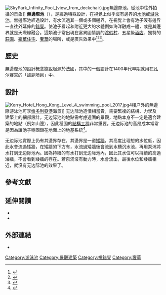 [[File:SkyPark_Infinity_Pool_(view_from_deckchair).jpg|thumb]]無邊際池，從池中往外拍攝的景象]]
'''無邊際池'''（{{lang-en|infinity pool}}），是經過特殊設計，在視覺上似乎沒有邊界的[[水池|水池]]或[[游泳池|游泳池]]。無邊際池經過設計，有水流過其一個或多個邊界，在視覺上會有池子沒有邊界一直往外延伸的[[錯覺|錯覺]]。使池子看起和附近更大的水體例如海洋融成一體，或是其邊界就是天際線融合。這類池子常出現在富異國情調的[[渡假村|渡假村]]、五星級[[酒店|酒店]]、獨特的[[莊園|莊園]]、[[豪華住宅|豪華住宅]]、[[奢華|奢華]]的場所，或是廣告效果中<ref>{{cite news |last=Hiller |first=Jennifer |url=http://www.expressnews.com/lifestyle/home-garden/article/Ready-to-take-the-pool-plunge-6160832.php |title=Ready to take the pool plunge? |work=San Antonio Express-News |date=2015-03-27 |accessdate=2015-05-25|archiveurl=https://web.archive.org/web/20160305142231/http://www.expressnews.com/lifestyle/home-garden/article/Ready-to-take-the-pool-plunge-6160832.php|archivedate=2016-03-05}}</ref><ref>{{cite news |first=Neal J. |last=Leitereg |url=http://www.latimes.com/business/realestate/hot-property/la-fi-hotprop-chris-bosh-mansion-20150326-story.html |title=Chris Bosh drops price on hilltop estate in Pacific Palisades |work=[[Los_Angeles_Times|Los Angeles Times]] |date=1965-03-07 |accessdate=2015-05-25|archiveurl=https://web.archive.org/web/20160307033602/http://www.latimes.com/business/realestate/hot-property/la-fi-hotprop-chris-bosh-mansion-20150326-story.html|archivedate=2016-03-07}}</ref><ref>{{cite web |last=Osborne |first=Claudia |url=http://travelingsage.com/14-enchanting-infinity-pools/ |title=14 Enchanting Infinity Pools That Are Built to Take Your Breath Away |publisher=Traveling Sage |date=2015-03-04 |accessdate=2015-05-25|archiveurl=https://web.archive.org/web/20150518092440/http://travelingsage.com/14-enchanting-infinity-pools/ |archivedate=2015-05-18}}</ref>。

==歷史==
無邊際池的設計概念據說起源於法國，其中的一個設計在1400年代早期就用在[[凡尔赛宫|凡尔赛宫]]的「雄鹿喷泉」中。{{fact|date=2016-09-06}}

==設計==
[[File:Kerry_Hotel_Hong_Kong_Level_4_swimming_pool_2017.jpg|thumb]]4樓户外的無邊際游泳池可享[[维多利亞港|维多利亞港]]海景]]
无边际池造價相當貴，需要繁複的結構、力學及建築上的細部設計。无边际池的地點需考慮週圍的景觀，地點本身不一定是適合建築的地點（例如山邊），因此穩固的[[結構工程|結構工程]]非常重要。无边际池的高昂成本常常是因為讓池子穩固鎖在地面上的地基系統<ref>{{cite news |first=Lauren |last=Beale |url=http://www.latimes.com/business/realestate/hot-property/la-fi-hotprop-winklevoss-twins-20150323-story.html |title=Winklevoss twins list place in Hollywood Hills for lease |work=[[Los_Angeles_Times|Los Angeles Times]] |date=2015-03-23 |accessdate=2015-03-27|archiveurl=https://web.archive.org/web/20160308024014/http://www.latimes.com/business/realestate/hot-property/la-fi-hotprop-winklevoss-twins-20150323-story.html|archivedate=2016-03-08}}</ref>。

无边际池實際上仍有其邊界存在，其邊界是一道[[堰|矮牆]]，其高度比理想的水位低{{convert|1/16|至|1/4|in}}，因此水會流過矮牆，在矮牆的下方有{{le|沉水池|catch basin}}，水流過矮牆後會流到水槽沉水池，再用泵浦將水打到无边际池內。因為持續的有水打到无边际池內，因此其水位可以持續的高過矮牆，不會看到矮牆的存在。若泵浦沒有動力時，水會流出，最後水位和矮牆相近，就沒有无边际池的效果了。

==參考文獻==
{{Reflist}}

==延伸閱讀==
* {{Cite book |first=Ana G. |last=Cañizares |year=2006 |title=Infinity Pools |location=New York |publisher=Collins Design |isbn=0-06-089340-0 |oclc=63171179 |url=https://books.google.com/books?id=5gsbff63n9kC |access-date=2016-09-05 |archive-date=2019-08-24 |archive-url=https://web.archive.org/web/20190824064011/https://books.google.com/books?id=5gsbff63n9kC |dead-url=no }}
* {{Cite book |year=2011 |title=Infinity Pools: A Special Collection of Dramatic Pools—Built to Inspire |location=Warminster, Pa. |publisher=Manor House Publishing Company |isbn=9780983663409 |oclc=746598298}}

== 外部連結 ==
* {{commons category-inline|Infinity edge pools}}

{{DEFAULTSORT:Infinity Pool}}
[[Category:游泳池|Category:游泳池]]
[[Category:景觀建築|Category:景觀建築]]
[[Category:視錯覺|Category:視錯覺]]
[[Category:奢華|Category:奢華]]